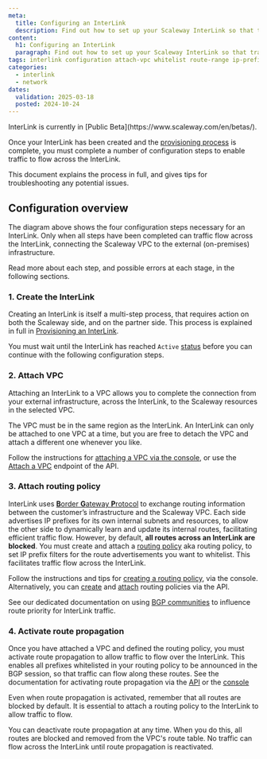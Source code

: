 ```yaml
---
meta:
  title: Configuring an InterLink
  description: Find out how to set up your Scaleway InterLink so that traffic can flow between your external infrastructure and your Scaleway resources. Understand how to attach a VPC, create a routing policy to whitelist route announcements, and activate route propagation across the connection.
content:
  h1: Configuring an InterLink
  paragraph: Find out how to set up your Scaleway InterLink so that traffic can flow between your external infrastructure and your Scaleway resources. Understand how to attach a VPC, create a routing policy to whitelist route announcements, and activate route propagation across the connection.
tags: interlink configuration attach-vpc whitelist route-range ip-prefix route-propagation
categories: 
  - interlink
  - network
dates:
  validation: 2025-03-18
  posted: 2024-10-24
---
```


<Message type="note">
InterLink is currently in [Public Beta](https://www.scaleway.com/en/betas/).
</Message>

Once your InterLink has been created and the [provisioning process](/interlink/reference-content/provisioning/) is complete, you must complete a number of configuration steps to enable traffic to flow across the InterLink.

This document explains the process in full, and gives tips for troubleshooting any potential issues.

## Configuration overview

<Lightbox src="scaleway-interlink-config.webp" alt="A four step flow chart shows the following steps: 1. Create InterLink, 2. Attach VPC, 3. Attach routing policy, 4. Activate route propagation. After these steps are complete, traffic can flow across the InterLink" />

The diagram above shows the four configuration steps necessary for an InterLink. Only when all steps have been completed can traffic flow across the InterLink, connecting the Scaleway VPC to the external (on-premises) infrastructure.

Read more about each step, and possible errors at each stage, in the following sections.

### 1. Create the InterLink

Creating an InterLink is itself a multi-step process, that requires action on both the Scaleway side, and on the partner side. This process is explained in full in [Provisioning an InterLink](/interlink/reference-content/provisioning/).

You must wait until the InterLink has reached `Active` [status](/interlink/reference-content/statuses/) before you can continue with the following configuration steps.

### 2. Attach VPC

Attaching an InterLink to a VPC allows you to complete the connection from your external infrastructure, across the InterLink, to the Scaleway resources in the selected VPC.

The VPC must be in the same region as the InterLink. An InterLink can only be attached to one VPC at a time, but you are free to detach the VPC and attach a different one whenever you like.

Follow the instructions for [attaching a VPC via the console](/interlink/how-to/configure-interlink/#how-to-attach-a-vpc), or use the [Attach a VPC](https://www.scaleway.com/en/developers/api/interlink/#path-links-attach-a-vpc) endpoint of the API.

### 3. Attach routing policy

InterLink uses [**B**order **G**ateway **P**rotocol](https://en.wikipedia.org/wiki/Border_Gateway_Protocol) to exchange routing information between the customer’s infrastructure and the Scaleway VPC. Each side advertises IP prefixes for its own internal subnets and resources, to allow the other side to dynamically learn and update its internal routes, facilitating efficient traffic flow. However, by default, **all routes across an InterLink are blocked**. You must create and attach a [routing policy](/interlink/concepts/#routing-policy) aka routing policy, to set IP prefix filters for the route advertisements you want to whitelist. This facilitates traffic flow across the InterLink.

Follow the instructions and tips for [creating a routing policy](/interlink/how-to/create-routing-policy/), via the console. Alternatively, you can [create](https://www.scaleway.com/en/developers/api/interlink/#path-routing-policies-create-a-routing-policy) and [attach](https://www.scaleway.com/en/developers/api/interlink/#path-links-attach-a-routing-policy) routing policies via the API.

See our dedicated documentation on using [BGP communities](/interlink/reference-content/bgp-communities/) to influence route priority for InterLink traffic.

### 4. Activate route propagation

Once you have attached a VPC and defined the routing policy, you must activate route propagation to allow traffic to flow over the InterLink. This enables all prefixes whitelisted in your routing policy to be announced in the BGP session, so that traffic can flow along these routes.  See the documentation for activating route propagation via the [API](https://www.scaleway.com/en/developers/api/interlink/#path-links-enable-route-propagation) or the [console](/interlink/how-to/configure-interlink/#how-to-activate-route-propagation)

<Message type="note">
Even when route propagation is activated, remember that all routes are blocked by default. It is essential to attach a routing policy to the InterLink to allow traffic to flow.
</Message>

You can deactivate route propagation at any time. When you do this, all routes are blocked and removed from the VPC's route table. No traffic can flow across the InterLink until route propagation is reactivated.